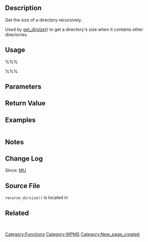 {{Stub}}
== Description ==
Get the size of a directory recursively.

Used by [[Function Reference/get dirsize|get_dirsize()]] to get a directory's size when it contains other directories.

== Usage ==
%%%<?php recurse_dirsize( $directory ); ?>%%%
== Parameters ==
{{Parameter|$directory|string|Directory to recurse|required}}

== Return Value ==
{{Return||integer|The size of the directory}}

== Examples ==
<pre></pre>

== Notes ==

== Change Log ==
Since: [[Version MU|MU]]

== Source File ==
<tt>recurse_dirsize()</tt> is located in {{Trac|wp-includes/ms-functions.php}}

== Related ==
&nbsp;

{{Tag Footer}}
[[Category:Functions]][[Category:WPMS]]
[[Category:New_page_created]]